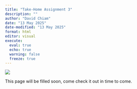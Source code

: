```yaml
---
title: "Take-Home Assignment 3"
description: ""
author: "David Chiam"
date: "13 May 2025"
date-modified: "13 May 2025"
format: html
editor: visual
execute: 
  eval: true
  echo: true
  warning: false
  freeze: true
---
```


![](/Images/Under%20Construction.jpg)

This page will be filled soon, come check it out in time to come.
